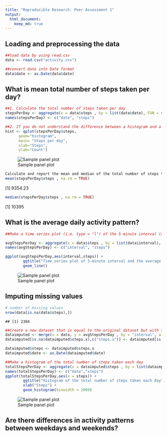 ```yaml
---
title: "Reproducible Research: Peer Assessment 1"
output: 
  html_document:
    keep_md: true
---
```



## Loading and preprocessing the data
```r
##load data by using read.csv
data <- read.csv("activity.csv")

##convert date into Date format
data$date <- as.Date(data$date)
```

## What is mean total number of steps taken per day?
```r
##1. Calculate the total number of steps taken per day
stepsPerDay <- aggregate(x = data$steps , by = list(data$date), FUN = sum ,na.rm=TRUE)
names(stepsPerDay) <- c("date", "steps")

##2. If you do not understand the difference between a histogram and a barplot, research the difference between them. Make a histogram of the total number of steps taken each day
hist <- qplot(stepsPerDay$steps, 
      geom="histogram",
      main= "Steps per day",
      xlab="Steps",
      ylab="Count")


```      
![Sample panel plot](instructions_fig/hist1.png) 
```r
Calculate and report the mean and median of the total number of steps taken per day
mean(stepsPerDay$steps , na.rm = TRUE)
```
[1] 9354.23


```r
median(stepsPerDay$steps , na.rm = TRUE)
```
[1] 10395


## What is the average daily activity pattern?

```r
##Make a time series plot (i.e. type = "l") of the 5-minute interval (x-axis) and the average number of steps taken, averaged across all days (y-axis)

avgStepsPerDay <- aggregate(x = data$steps , by = list(data$interval), FUN = mean ,na.rm=TRUE)
names(avgStepsPerDay) <- c("interval", "steps")

ggplot(avgStepsPerDay,aes(interval,steps)) +
        ggtitle("Time series plot of 5-minute interval and the average number of steps taken") +
        geom_line()

```

![Sample panel plot](instructions_fig/hist2.png) 

## Imputing missing values

```r
# number of missing values
nrow(data[is.na(data$steps),])
```

```
## [1] 2304
```

```r
##Create a new dataset that is equal to the original dataset but with the missing data filled in
dataimputed <- merge(x = data, y = avgStepsPerDay , by = "interval", all.x = TRUE)
dataimputed[is.na(dataimputed$steps.x),c("steps.x")] <- dataimputed[is.na(dataimputed$steps.x),c("steps.y")]

dataimputed$steps <- dataimputed$steps.x
dataimputed$date <- as.Date(dataimputed$date)

##Make a histogram of the total number of steps taken each day
totalStepsPerDay <- aggregate(x = dataimputed$steps , by = list(dataimputed$date), FUN = sum ,na.rm=TRUE)
names(totalStepsPerDay) <- c("date","steps")
ggplot(totalStepsPerDay,aes(x = steps)) +
        ggtitle("Histogram of the total number of steps taken each day") +
        xlab("Steps") +
        geom_histogram(binwidth = 2000)
```

![Sample panel plot](instructions_fig/hist3.png) 

## Are there differences in activity patterns between weekdays and weekends?
